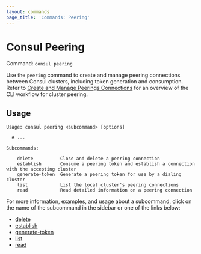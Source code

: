 ```yaml
---
layout: commands
page_title: 'Commands: Peering'
---
```


# Consul Peering

Command: `consul peering`

Use the `peering` command to create and manage peering connections between Consul clusters, including token generation and consumption. Refer to 
[Create and Manage Peerings Connections](/docs/connect/cluster-peering/create-manage-peering) for an
overview of the CLI workflow for cluster peering.

## Usage

```text
Usage: consul peering <subcommand> [options]

  # ...

Subcommands:

    delete          Close and delete a peering connection
    establish       Consume a peering token and establish a connection with the accepting cluster
    generate-token  Generate a peering token for use by a dialing cluster
    list            List the local cluster's peering connections
    read            Read detailed information on a peering connection
```

For more information, examples, and usage about a subcommand, click on the name
of the subcommand in the sidebar or one of the links below:

- [delete](/commands/peering/delete)
- [establish](/commands/peering/establish)
- [generate-token](/commands/peering/generate-token)
- [list](/commands/peering/list)
- [read](/commands/peering/read)



